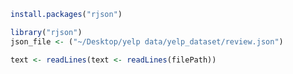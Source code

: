 ```r
install.packages("rjson")
```


```r
library("rjson")
json_file <- ("~/Desktop/yelp data/yelp_dataset/review.json")

text <- readLines(text <- readLines(filePath))
```
